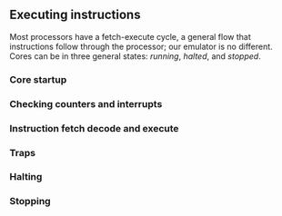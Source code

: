 ## Executing instructions

Most processors have a fetch-execute cycle, a general flow that instructions follow through the processor; our emulator is no different.
Cores can be in three general states: *running*, *halted*, and *stopped*.

### Core startup

### Checking counters and interrupts

### Instruction fetch decode and execute

### Traps

### Halting

### Stopping
